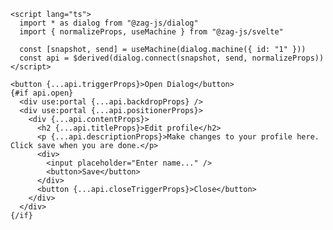 ```svelte
<script lang="ts">
  import * as dialog from "@zag-js/dialog"
  import { normalizeProps, useMachine } from "@zag-js/svelte"

  const [snapshot, send] = useMachine(dialog.machine({ id: "1" }))
  const api = $derived(dialog.connect(snapshot, send, normalizeProps))
</script>

<button {...api.triggerProps}>Open Dialog</button>
{#if api.open}
  <div use:portal {...api.backdropProps} />
  <div use:portal {...api.positionerProps}>
    <div {...api.contentProps}>
      <h2 {...api.titleProps}>Edit profile</h2>
      <p {...api.descriptionProps}>Make changes to your profile here. Click save when you are done.</p>
      <div>
        <input placeholder="Enter name..." />
        <button>Save</button>
      </div>
      <button {...api.closeTriggerProps}>Close</button>
    </div>
  </div>
{/if}
```
